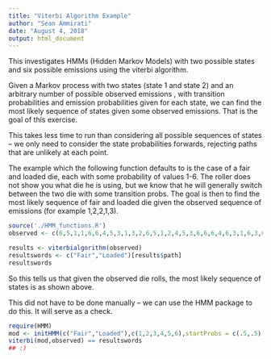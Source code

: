 ```yaml
---
title: "Viterbi Algorithm Example"
author: "Sean Ammirati"
date: "August 4, 2018"
output: html_document
---
```



This investigates HMMs (Hidden Markov Models) with two possible states and six possible emissions using the viterbi algorithm.

Given a Markov process with two states (state 1 and state 2) and an arbitrary number of possible observed emissions , with transition probabilities
and emission probabilities given for each state, we can find the most likely sequence of states given some observed emissions. 
That is the goal of this exercise. 

This takes less time to run than considering all possible sequences of states -- we only need to consider the state probabilities forwards, rejecting 
paths that are unlikely at each point. 

The example which the following function defaults to is the case of a fair and loaded die, each with some probability of values 1-6. 
The roller does not show you what die he is using, but we know that he will generally switch between the two die with some transition probs.
The goal is then to find the most likely sequence of fair and loaded die given the observed sequence of emissions (for example 1,2,2,1,3).
```r
source('./HMM_functions.R')
observed <- c(6,5,1,1,6,6,4,5,3,1,3,2,6,5,1,2,4,5,3,6,6,6,4,6,3,1,6,3,6,6,6,3,1,6,2,3,2,6,4,5,5,2,3,6,2,6,6,6,6,6,6,2,5,1,5,1,6,3,1)

results <- viterbialgorithm(observed)
resultswords <- c("Fair","Loaded")[results$path]
resultswords
```
So this tells us that given the observed die rolls, the most likely sequence of states is as shown above. 

This did not have to be done manually -- we can use the HMM package to do this. It will serve as a check. 

```r
require(HMM)
mod <- initHMM(c("Fair","Loaded"),c(1,2,3,4,5,6),startProbs = c(.5,.5),transProbs = rbind(c(.95,.05),c(.1,.90)),emissionProbs = rbind(c(rep(1/6,6)),c(rep(1/10,5),1/2)))
viterbi(mod,observed) == resultswords
## :) 
```